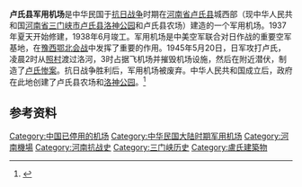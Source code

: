 '''卢氏县军用机场'''是中华民国于[[抗日战争|抗日战争]]时期在[[河南省|河南省]][[卢氏县|卢氏县]]城西部（现中华人民共和国[[河南省|河南省]][[三门峡市|三门峡市]][[卢氏县|卢氏县]][[洛神公园|洛神公园]]和卢氏县农场）建造的一个军用机场。1937年夏天开始修建，1938年6月竣工。军用机场是中美空军联合对日作战的重要空军基地，在[[豫西鄂北会战|豫西鄂北会战]]中发挥了重要的作用。1945年5月20日，日军攻打卢氏，凌晨2时从[[照村|照村]]渡过洛河，3时占据飞机场并摧毁机场设施，然后在附近潜伏，制造了[[卢氏惨案|卢氏惨案]]。抗日战争胜利后，军用机场被废弃。中华人民共和国成立后，政府在此地创建了卢氏县农场和[[洛神公园|洛神公园]]。<ref name="smxrb">{{cite news |author=李桂田 |title=抗战时期的卢氏军用机场 |publisher=三门峡日报 |pages=第10版：特刊 |issue= |id= |url=http://www.smxdaily.com.cn/html/smxrb/2019/9/4/201909047721.html |date=2019-09-04 |accessdate=2020-04-07 |archive-date=2020-04-07 |archive-url=https://web.archive.org/web/20200407145316/http://www.smxdaily.com.cn/html/smxrb/2019/9/4/201909047721.html |dead-url=no }}</ref>

== 参考资料 ==
{{reflist}}

{{河南小作品}}
[[Category:中国已停用的机场|Category:中国已停用的机场]]
[[Category:中华民国大陆时期军用机场|Category:中华民国大陆时期军用机场]]
[[Category:河南機場|Category:河南機場]]
[[Category:河南抗战史|Category:河南抗战史]]
[[Category:三门峡历史|Category:三门峡历史]]
[[Category:盧氏建築物|Category:盧氏建築物]]